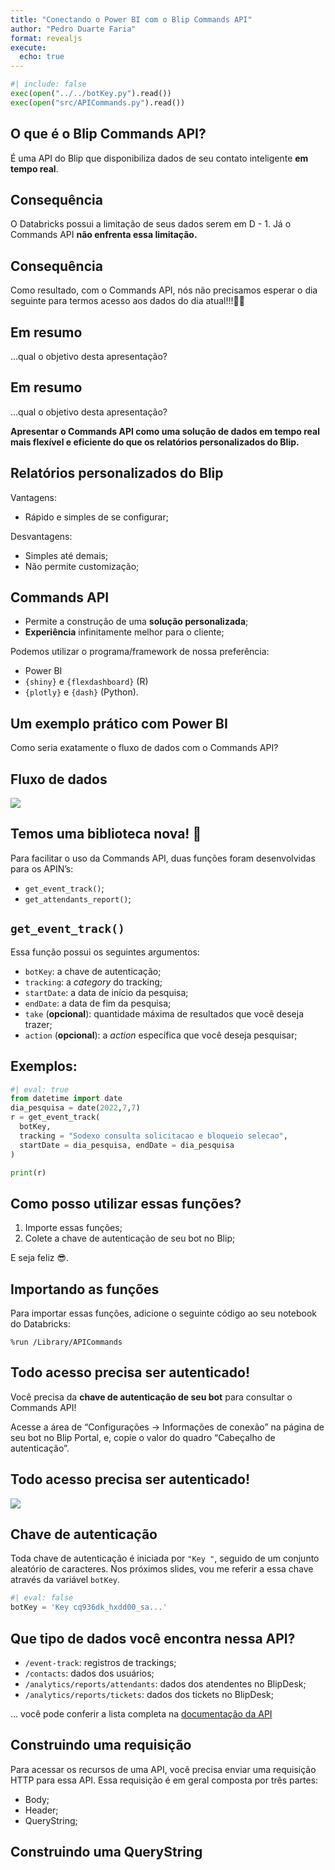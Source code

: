```yaml
---
title: "Conectando o Power BI com o Blip Commands API"
author: "Pedro Duarte Faria"
format: revealjs
execute:
  echo: true
---
```


```python
#| include: false
exec(open("../../botKey.py").read())
exec(open("src/APICommands.py").read())
```




## O que é o Blip Commands API?

É uma API do Blip que disponibiliza dados de seu contato inteligente **em tempo real**. 


## Consequência

O Databricks possui a limitação de seus dados serem em D - 1. Já o Commands API **não enfrenta essa limitação.**


## Consequência

Como resultado, com o Commands API, nós não precisamos esperar o dia seguinte para termos acesso aos dados do dia atual!!!🤯🔭



## Em resumo

...qual o objetivo desta apresentação?


## Em resumo

...qual o objetivo desta apresentação?

**Apresentar o Commands API como uma solução de dados em tempo real mais flexível e eficiente do que os relatórios personalizados do Blip.**




## Relatórios personalizados do Blip

Vantagens:

- Rápido e simples de se configurar;

Desvantagens:

- Simples até demais;
- Não permite customização;


## Commands API

- Permite a construção de uma **solução personalizada**;
- **Experiência** infinitamente melhor para o cliente; 

Podemos utilizar o programa/framework de nossa preferência: 

- Power BI
- `{shiny}` e `{flexdashboard}` (R)
- `{plotly}` e `{dash}` (Python).

<!-- ## Mas como eu posso fornecer esses dados? -->

<!-- - Você pode orientar o cliente a como utilizar o Commands API; -->
<!-- - Um Power BI que consome os dados do Commands API; -->
<!-- - Um JOB que envia (periodicamente) os dados mais recentes do Commands API; -->
<!-- - Os DEVs de sua célula podem te ajudar a construir um plugin do Blip que converse com o Commands API; -->


## Um exemplo prático com Power BI

Como seria exatamente o fluxo de dados com o Commands API?


## Fluxo de dados

![](Figuras/PowerPoint/fluxo-dados.png)


## Temos uma biblioteca nova! 🥳

Para facilitar o uso da Commands API, duas funções foram desenvolvidas para os APIN's:

- `get_event_track()`;
- `get_attendants_report()`;



## `get_event_track()`

Essa função possui os seguintes argumentos:

- `botKey`: a chave de autenticação;
- `tracking`: a *category* do tracking;
- `startDate`: a data de início da pesquisa;
- `endDate`: a data de fim da pesquisa;
- `take` (**opcional**): quantidade máxima de resultados que você deseja trazer;
- `action` (**opcional**): a *action* específica que você deseja pesquisar;


## Exemplos:

```python
#| eval: true
from datetime import date
dia_pesquisa = date(2022,7,7)
r = get_event_track(
  botKey, 
  tracking = "Sodexo consulta solicitacao e bloqueio selecao",
  startDate = dia_pesquisa, endDate = dia_pesquisa
)

print(r)
```



## Como posso utilizar essas funções?

1. Importe essas funções;
2. Colete a chave de autenticação de seu bot no Blip;

E seja feliz 😎.


## Importando as funções

Para importar essas funções, adicione o seguinte código ao seu notebook do Databricks:

```verbatim
%run /Library/APICommands
```

## Todo acesso precisa ser autenticado!

Você precisa da **chave de autenticação de seu bot** para consultar o Commands API! 

Acesse a área de "Configurações -> Informações de conexão" na página de seu bot no Blip Portal, e, copie o valor do quadro "Cabeçalho de autenticação".


## Todo acesso precisa ser autenticado!

![](Figuras/info-conexao.png)

## Chave de autenticação

Toda chave de autenticação é iniciada por `"Key "`, seguido de um conjunto aleatório de caracteres. Nos próximos slides, vou me referir a essa chave através da variável `botKey`.

```python
#| eval: false
botKey = 'Key cq936dk_hxdd00_sa...'
```




## Que tipo de dados você encontra nessa API?

- `/event-track`: registros de trackings;
- `/contacts`: dados dos usuários;
- `/analytics/reports/attendants`: dados dos atendentes no BlipDesk;
- `/analytics/reports/tickets`: dados dos tickets no BlipDesk;

... você pode conferir a lista completa na [documentação da API](https://docs.blip.ai/?http#analytics)


## Construindo uma requisição

Para acessar os recursos de uma API, você precisa enviar uma requisição HTTP para essa API. Essa requisição é em geral composta por três partes:

- Body;
- Header;
- QueryString;


## Construindo uma QueryString





